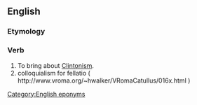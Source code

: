 ==English==

===Etymology===
{{suffix|en|Clinton|ize}}

===Verb===
{{en-verb|Clintoniz}}

# To bring about [[Clintonism]].
#colloquialism for fellatio ( <nowiki>http://www.vroma.org/~hwalker/VRomaCatullus/016x.html</nowiki>  )

[[Category:English eponyms]]